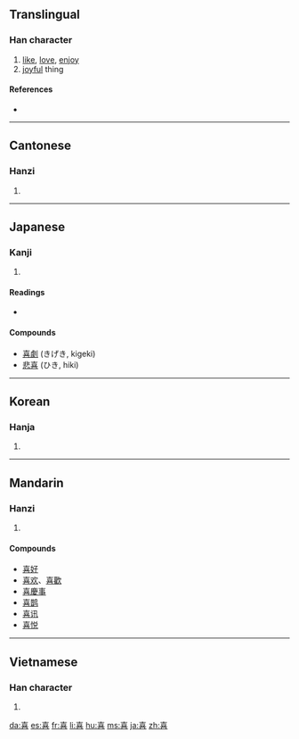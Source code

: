{{see|憙}}
==Translingual==
{{Han stroke|[[Image:喜-bw.png|thumbnail|center|600 px]]}}

===Han character===
{{Han char|rn=30|rad=口|as=09|sn=12|four=4060<sub>1</sub>|canj=土口廿口 (GRTR)|ids=⿱[[壴]][[口]]}}

# [[like]], [[love]], [[enjoy]]
# [[joyful]] thing

====References====
* {{Han ref|kx=0199.050|dkj=03957|dj=0420.290|hdz=10649.020|uh=559C|ud=21916|bh=B3DF|bd=46047}}

----

==Cantonese==

===Hanzi===
{{yue-hanzi|jyut=hei2|y=hei2}}

# {{defn|Cantonese}}

----

==Japanese==

===Kanji===
{{ja-kanji|grade=4|rs=口09}}

# {{defn|Japanese}}

====Readings====
* {{ja-readings|on=[[き]] (ki), [[し]] (shi)|kun=[[よろこぶ]] (yorokobu), [[よろこび]] (yorokobi)}}

====Compounds====
* [[喜劇]] (きげき, kigeki)
* [[悲喜]] (ひき, hiki)

----

==Korean==

===Hanja===
{{ko-hanja|hangeul=희|rv=hui|mr=hŭi}}

# {{defn|Korean}}

----

==Mandarin==

===Hanzi===
{{cmn-hanzi|pin=[[hè]] ([[he4]]), [[xǐ]] ([[xi3]])|wg=ho<sup>4</sup>, hsi<sup>3</sup>}}

# {{defn|Mandarin}}

====Compounds====
* [[喜好]]
* [[喜欢]]、[[喜歡]]
* [[喜慶事]]
* [[喜鹊]]
* [[喜讯]]
* [[喜悦]]

----

==Vietnamese==

===Han character===
{{vi-hantu|hỉ}}

# {{defn|Vietnamese}}

[[da:喜]]
[[es:喜]]
[[fr:喜]]
[[li:喜]]
[[hu:喜]]
[[ms:喜]]
[[ja:喜]]
[[zh:喜]]